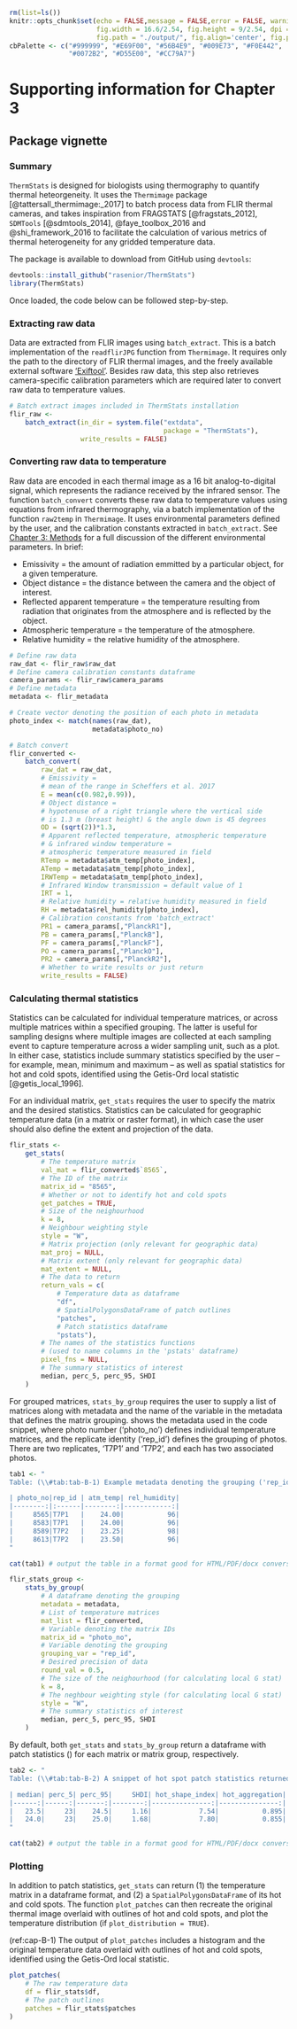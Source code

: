 ```r
rm(list=ls())
knitr::opts_chunk$set(echo = FALSE,message = FALSE,error = FALSE, warning = FALSE, 
                      fig.width = 16.6/2.54, fig.height = 9/2.54, dpi = 800, 
                      fig.path = "./output/", fig.align='center', fig.pos = 'H')
cbPalette <- c("#999999", "#E69F00", "#56B4E9", "#009E73", "#F0E442", 
               "#0072B2", "#D55E00", "#CC79A7")
```

# Supporting information for Chapter 3

## Package vignette {#text-B-1}

### Summary

`ThermStats` is designed for biologists using thermography to quantify thermal heteorgeneity. It uses the `Thermimage` package [@tattersall_thermimage:_2017] to batch process data from FLIR thermal cameras, and takes inspiration from FRAGSTATS [@fragstats_2012], `SDMTools` [@sdmtools_2014], @faye_toolbox_2016 and @shi_framework_2016 to facilitate the calculation of various metrics of thermal heterogeneity for any gridded temperature data.

The package is available to download from GitHub using `devtools`:

```r
devtools::install_github("rasenior/ThermStats")
library(ThermStats)
```

Once loaded, the code below can be followed step-by-step.

### Extracting raw data

Data are extracted from FLIR images using `batch_extract`. This is a batch implementation of the `readflirJPG` function from `Thermimage`. It requires only the path to the directory of FLIR thermal images, and the freely available external software ['Exiftool'](https://www.sno.phy.queensu.ca/~phil/exiftool/ "Exiftool"). Besides raw data, this step also retrieves camera-specific calibration parameters which are required later to convert raw data to temperature values.

```r
# Batch extract images included in ThermStats installation
flir_raw <-
    batch_extract(in_dir = system.file("extdata", 
                                       package = "ThermStats"),
                  write_results = FALSE)
```

### Converting raw data to temperature

Raw data are encoded in each thermal image as a 16 bit analog-to-digital signal, which represents the radiance received by the infrared sensor. The function `batch_convert` converts these raw data to temperature values using equations from infrared thermography, via a batch implementation of the function `raw2temp` in `Thermimage`. It uses environmental parameters defined by the user, and the calibration constants extracted in `batch_extract`. See [Chapter 3: Methods](#ch3-methods) for a full discussion of the different environmental parameters. In brief: 

* Emissivity = the amount of radiation emmitted by a particular object, for a given temperature.
* Object distance = the distance between the camera and the object of interest.
* Reflected apparent temperature = the temperature resulting from radiation that originates from the atmosphere and is reflected by the object.
* Atmospheric temperature = the temperature of the atmosphere.
* Relative humidity = the relative humidity of the atmosphere.

```r
# Define raw data
raw_dat <- flir_raw$raw_dat
# Define camera calibration constants dataframe
camera_params <- flir_raw$camera_params
# Define metadata
metadata <- flir_metadata

# Create vector denoting the position of each photo in metadata
photo_index <- match(names(raw_dat), 
                     metadata$photo_no)

# Batch convert
flir_converted <-
    batch_convert(
        raw_dat = raw_dat,
        # Emissivity = 
        # mean of the range in Scheffers et al. 2017
        E = mean(c(0.982,0.99)),
        # Object distance = 
        # hypotenuse of a right triangle where the vertical side 
        # is 1.3 m (breast height) & the angle down is 45 degrees
        OD = (sqrt(2))*1.3,
        # Apparent reflected temperature, atmospheric temperature 
        # & infrared window temperature =
        # atmospheric temperature measured in field
        RTemp = metadata$atm_temp[photo_index],
        ATemp = metadata$atm_temp[photo_index],
        IRWTemp = metadata$atm_temp[photo_index],
        # Infrared Window transmission = default value of 1
        IRT = 1,
        # Relative humidity = relative humidity measured in field
        RH = metadata$rel_humidity[photo_index],
        # Calibration constants from 'batch_extract'
        PR1 = camera_params[,"PlanckR1"],
        PB = camera_params[,"PlanckB"],
        PF = camera_params[,"PlanckF"],
        PO = camera_params[,"PlanckO"],
        PR2 = camera_params[,"PlanckR2"],
        # Whether to write results or just return
        write_results = FALSE)
```

### Calculating thermal statistics

Statistics can be calculated for individual temperature matrices, or across multiple matrices within a specified grouping. The latter is useful for sampling designs where multiple images are collected at each sampling event to capture temperature across a wider sampling unit, such as a plot. In either case, statistics include summary statistics specified by the user -- for example, mean, minimum and maximum -- as well as spatial statistics for hot and cold spots, identified using the Getis-Ord local statistic [@getis_local_1996].

For an individual matrix, `get_stats` requires the user to specify the matrix and the desired statistics. Statistics can be calculated for geographic temperature data (in a matrix or raster format), in which case the user should also define the extent and projection of the data.

```r
flir_stats <-
    get_stats(
        # The temperature matrix 
        val_mat = flir_converted$`8565`,
        # The ID of the matrix
        matrix_id = "8565",
        # Whether or not to identify hot and cold spots
        get_patches = TRUE,
        # Size of the neighourhood
        k = 8,
        # Neighbour weighting style
        style = "W",
        # Matrix projection (only relevant for geographic data)
        mat_proj = NULL,
        # Matrix extent (only relevant for geographic data)
        mat_extent = NULL,
        # The data to return
        return_vals = c(
            # Temperature data as dataframe
            "df", 
            # SpatialPolygonsDataFrame of patch outlines
            "patches", 
            # Patch statistics dataframe
            "pstats"),
        # The names of the statistics functions 
        # (used to name columns in the 'pstats' dataframe)
        pixel_fns = NULL,
        # The summary statistics of interest
        median, perc_5, perc_95, SHDI
    )
```

For grouped matrices, `stats_by_group` requires the user to supply a list of matrices along with metadata and the name of the variable in the metadata that defines the matrix grouping. \autoref{tab:tab-B-1} shows the metadata used in the code snippet, where photo number ('photo_no') defines individual temperature matrices, and the replicate identity ('rep_id') defines the grouping of photos. There are two replicates, 'T7P1' and 'T7P2', and each has two associated photos.

```r
tab1 <- "
Table: (\\#tab:tab-B-1) Example metadata denoting the grouping ('rep_id') of different temperature matrices. Statistics can be calculated over multiple matrices within a group, using the function `stats_by_group`.

| photo_no|rep_id | atm_temp| rel_humidity|
|--------:|:------|--------:|------------:|
|     8565|T7P1   |    24.00|           96|
|     8583|T7P1   |    24.00|           96|
|     8589|T7P2   |    23.25|           98|
|     8613|T7P2   |    23.50|           96|
"

cat(tab1) # output the table in a format good for HTML/PDF/docx conversion
```

```r
flir_stats_group <-
    stats_by_group(
        # A dataframe denoting the grouping
        metadata = metadata,
        # List of temperature matrices
        mat_list = flir_converted,
        # Variable denoting the matrix IDs
        matrix_id = "photo_no",
        # Variable denoting the grouping
        grouping_var = "rep_id",
        # Desired precision of data
        round_val = 0.5,
        # The size of the neighourhood (for calculating local G stat)
        k = 8,
        # The neghbour weighting style (for calculating local G stat)
        style = "W",
        # The summary statistics of interest
        median, perc_5, perc_95, SHDI
    )
```

By default, both `get_stats` and `stats_by_group` return a dataframe with patch statistics (\autoref{tab:tab-B-2}) for each matrix or matrix group, respectively. 

```r
tab2 <- "
Table: (\\#tab:tab-B-2) A snippet of hot spot patch statistics returned by `stats_by_group`, which implements `get_stats` within groups.

| median| perc_5| perc_95|     SHDI| hot_shape_index| hot_aggregation|
|------:|------:|-------:|--------:|---------------:|---------------:|
|   23.5|     23|    24.5|     1.16|            7.54|           0.895|
|   24.0|     23|    25.0|     1.68|            7.80|           0.855|
"

cat(tab2) # output the table in a format good for HTML/PDF/docx conversion
```

<!-- # ```{r tab-B-2, tidy = FALSE, echo = FALSE} -->
<!-- # knitr::kable( -->
<!-- #     head(flir_stats_group[, c(1:5,8,13:17)], 10), booktabs = TRUE  -->
<!-- # ) -->
<!-- #  -->
<!-- # ``` -->

### Plotting

In addition to patch statistics, `get_stats` can return (1) the temperature matrix in a dataframe format, and (2) a `SpatialPolygonsDataFrame` of its hot and cold spots. The function `plot_patches` can then recreate the original thermal image overlaid with outlines of hot and cold spots, and plot the temperature distribution (if `plot_distribution = TRUE`).

(ref:cap-B-1) The output of `plot_patches` includes a histogram and the original temperature data overlaid with outlines of hot and cold spots, identified using the Getis-Ord local statistic.

```r
plot_patches(
    # The raw temperature data
    df = flir_stats$df,
    # The patch outlines
    patches = flir_stats$patches
)
```

